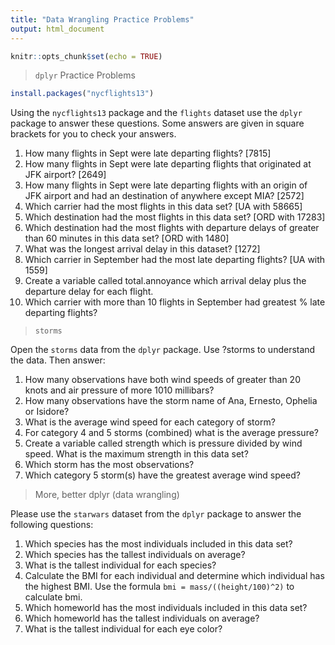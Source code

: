 ```yaml
---
title: "Data Wrangling Practice Problems"
output: html_document
---
```


```r
knitr::opts_chunk$set(echo = TRUE)
```

>`dplyr` Practice Problems


```r
install.packages("nycflights13")
```


Using the `nycflights13` package and the `flights` dataset use the `dplyr` package to answer these questions.  Some answers are given in square brackets for you to check your answers.

1.	How many flights in Sept were late departing flights? [7815]
2.	How many flights in Sept were late departing flights that originated at JFK airport? [2649]
3.	How many flights in Sept were late departing flights with an origin of JFK airport and had an destination of anywhere except MIA? [2572]
4.	Which carrier had the most flights in this data set?  [UA with 58665]
5.	Which destination had the most flights in this data set? [ORD with 17283]
6.	Which destination had the most flights with departure delays of greater than 60 minutes in this data set? [ORD with 1480]
7.	What was the longest arrival delay in this dataset? [1272]
8.	Which carrier in September had the most late departing flights? [UA with 1559]
9.	Create a variable called total.annoyance which arrival delay plus the departure delay for each flight.
10.	Which carrier with more than 10 flights in September had greatest % late departing flights?

> `storms` 

Open the `storms` data from the `dplyr` package.  Use ?storms to understand the data.  Then answer:

1. How many observations have both wind speeds of greater than 20 knots and air pressure of more 1010 millibars? 
2. How many observations have the storm name of Ana, Ernesto, Ophelia or Isidore? 
3. What is the average wind speed for each category of storm? 
4. For category 4 and 5 storms (combined) what is the average pressure? 
5. Create a variable called strength which is pressure divided by wind speed.  What is the maximum strength in this data set? 
6. Which storm has the most observations?
7. Which category 5 storm(s) have the greatest average wind speed? 

> More, better dplyr (data wrangling)

Please use the `starwars` dataset from the `dplyr` package to answer the following questions:

1. Which species has the most individuals included in this data set?
2. Which species has the tallest individuals on average?
3. What is the tallest individual for each species?
4. Calculate the BMI for each individual and determine which individual has the highest BMI.  Use the formula `bmi = mass/((height/100)^2)` to calculate bmi.
5. Which homeworld has the most individuals included in this data set?
6. Which homeworld has the tallest individuals on average?
7. What is the tallest individual for each eye color?
